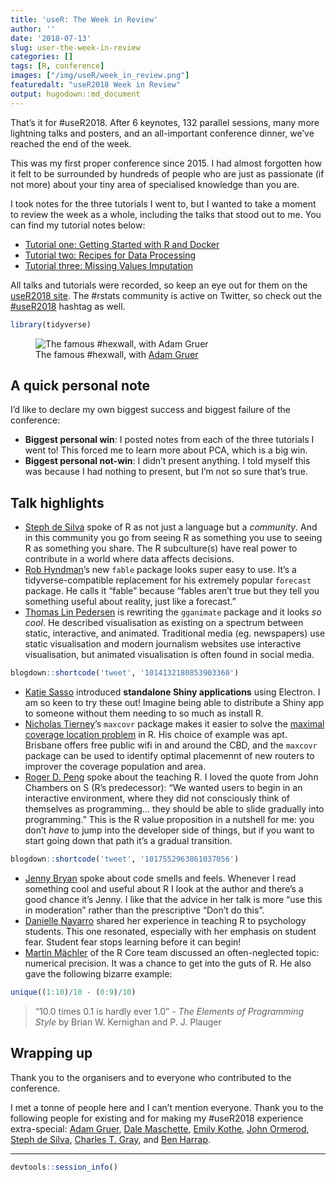 ```yaml
---
title: 'useR: The Week in Review'
author: ''
date: '2018-07-13'
slug: user-the-week-in-review
categories: []
tags: [R, conference]
images: ["/img/useR/week_in_review.png"]
featuredalt: "useR2018 Week in Review"
output: hugodown::md_document
---
```


That's it for #useR2018. After 6 keynotes, 132 parallel sessions, many more 
lightning talks and posters, and an all-important conference dinner, we've 
reached the end of the week.

This was my first proper conference since 2015. I had almost forgotten how
it felt to be surrounded by hundreds of people who are just as passionate 
(if not more) about your tiny area of specialised knowledge than you are.

I took notes for the three tutorials I went to, but I wanted to take a moment
to review the week as a whole, including the talks that stood out to me.
You can find my tutorial notes below:

* [Tutorial one: Getting Started with R and Docker](/post/user-getting-started-with-r-and-docker/)
* [Tutorial two: Recipes for Data Processing](/post/user-recipes-for-data-processing/)
* [Tutorial three: Missing Values Imputation](/post/user-missing-values-imputation/)

All talks and tutorials were recorded, so keep an eye out for them on the 
[useR2018 site](https://user2018.r-project.org/). The #rstats community is 
active on Twitter, so check out the [#useR2018](https://twitter.com/search?q=%23useR2018)
hashtag as well.

```r
library(tidyverse)
```

![The famous #hexwall, with [Adam Gruer](https://twitter.com/AdamGruer)](img/hexwall.jpg)

## A quick personal note

I'd like to declare my own biggest success and biggest failure of the 
conference:

* **Biggest personal win**: I posted notes from each of the three tutorials I 
went to! This forced me to learn more about PCA, which is a big win.
* **Biggest personal not-win**: I didn't present anything. I told myself this 
was because I had nothing to present, but I'm not so sure that's true.

## Talk highlights

* [Steph de Silva](https://twitter.com/StephdeSilva) spoke of R as not just a 
language but a *community*. And in this community you go from seeing R as 
something you use to seeing R as something you share. The R subculture(s) have 
real power to contribute in a world where data affects decisions. 
* [Rob Hyndman](https://twitter.com/robjhyndman)'s new `fable` package looks
super easy to use. It's a tidyverse-compatible replacement for his extremely
popular `forecast` package. He calls it "fable" because "fables aren't true but 
they tell you something useful about reality, just like a forecast."
* [Thomas Lin Pedersen](https://twitter.com/thomasp85) is rewriting the 
``gganimate`` package and it looks *so cool*. He described visualisation as
existing on a spectrum between static, interactive, and animated. Traditional
media (eg. newspapers) use static visualisation and modern journalism websites 
use interactive visualisation, but animated visualisation is often found in
social media.

```r
blogdown::shortcode('tweet', '1014132180853903360')
```

* [Katie Sasso](https://twitter.com/KatieSasso) introduced **standalone Shiny
applications** using Electron. I am so keen to try these out! Imagine being
able to distribute a Shiny app to someone without them needing to so much as 
install R.
* [Nicholas Tierney](https://twitter.com/nj_tierney)'s `maxcovr` package makes
it easier to solve the [maximal coverage location problem](https://en.wikipedia.org/wiki/Maximum_coverage_problem) in R.
His choice of example was apt. Brisbane offers free public wifi in and around
the CBD, and the `maxcovr` package can be used to identify optimal placemennt 
of new routers to improver the coverage population and area.
* [Roger D. Peng](https://twitter.com/rdpeng) spoke about the teaching R.
I loved the quote from John Chambers on S (R's predecessor): "We wanted users 
to begin in an interactive environment, where they did not consciously think of 
themselves as programming... they should be able to slide gradually into 
programming." This is the R value proposition in a nutshell for me: you don't 
*have* to jump into the developer side of things, but if you want to start 
going down that path it's a gradual transition.

```r
blogdown::shortcode('tweet', '1017552963861037056')
```

* [Jenny Bryan](https://twitter.com/JennyBryan) spoke about code smells and 
feels. Whenever I read something cool and useful about R I look at the author 
and there's a good chance it's Jenny. I like that the advice in her talk is
more "use this in moderation" rather than the prescriptive "Don't do this".
* [Danielle Navarro](https://twitter.com/djnavarro) shared her experience in 
teaching R to psychology students. This one resonated, especially with her
emphasis on student fear. Student fear stops learning before it can begin!
* [Martin Mächler](https://twitter.com/MMaechler) of the R Core team discussed
an often-neglected topic: numerical precision. It was a chance to get into the
guts of R. He also gave the following bizarre example:

```r
unique((1:10)/10 - (0:9)/10)
```

> "10.0 times 0.1 is hardly ever 1.0" - *The Elements of Programming Style* by Brian W. Kernighan and P. J. Plauger

## Wrapping up

Thank you to the organisers and to everyone who contributed to the conference.

I met a tonne of people here and I can't mention everyone. Thank you to the 
following people for existing and for making my #useR2018 experience 
extra-special: 
[Adam Gruer](https://twitter.com/AdamGruer),
[Dale Maschette](https://twitter.com/Dale_Masch),
[Emily Kothe](https://twitter.com/emilyandthelime),
[John Ormerod](https://twitter.com/john_t_ormerod),
[Steph de Silva](https://twitter.com/StephdeSilva), 
[Charles T. Gray](https://twitter.com/cantabile), and
[Ben Harrap](https://twitter.com/BHarrap).

***
```r
devtools::session_info()
```
